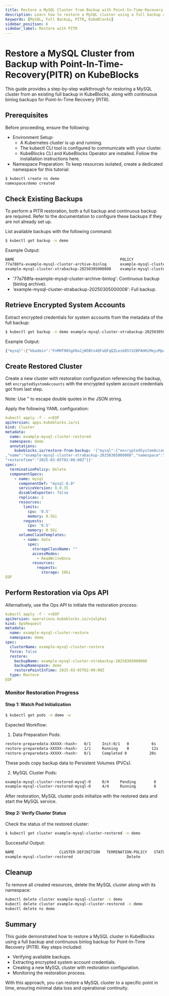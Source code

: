 ```yaml
---
title: Restore a MySQL Cluster from Backup with Point-In-Time-Recovery(PITR) on KubeBlocks
description: Learn how to restore a MySQL cluster using a full backup and continuous binlog backup for Point-In-Time Recovery (PITR) on KubeBlocks.
keywords: [MySQL, Full Backup, PITR, KubeBlocks]
sidebar_position: 6
sidebar_label: Restore with PITR
---
```



# Restore a MySQL Cluster from Backup with Point-In-Time-Recovery(PITR) on KubeBlocks

This guide provides a step-by-step walkthrough for restoring a MySQL cluster from an existing full backup in KubeBlocks, along with continuous binlog backups for Point-In-Time Recovery (PITR).

## Prerequisites
Before proceeding, ensure the following:
- Environment Setup:
  - A Kubernetes cluster is up and running.
  - The kubectl CLI tool is configured to communicate with your cluster.
  - KubeBlocks CLI and KubeBlocks Operator are installed. Follow the installation instructions here.
- Namespace Preparation: To keep resources isolated, create a dedicated namespace for this tutorial:

```bash
$ kubectl create ns demo
namespace/demo created
```

## Check Existing Backups
To perform a PITR restoration, both a full backup and continuous backup are required. Refer to the documentation to configure these backups if they are not already set up.

List available backups with the following command:
```bash
$ kubectl get backup -n demo
```

Example Output:
```bash
NAME                                               POLICY                                      METHOD           REPO      STATUS      TOTAL-SIZE   DURATION   DELETION-POLICY   CREATION-TIME          COMPLETION-TIME        EXPIRATION-TIME
77a788fa-example-mysql-cluster-archive-binlog      example-mysql-cluster-mysql-backup-policy   archive-binlog   s3-repo   Running     2110030                 Delete            2025-03-04T02:28:55Z                          2025-04-03T02:28:55Z
example-mysql-cluster-xtrabackup-20250305000008    example-mysql-cluster-mysql-backup-policy   xtrabackup       s3-repo   Completed   3102161      18s        Delete            2025-03-05T00:00:11Z   2025-03-05T00:00:29Z   2025-04-04T00:00:29Z
```
- '77a788fa-example-mysql-cluster-archive-binlog': Continuous backup (binlog archive).
- 'example-mysql-cluster-xtrabackup-20250305000008': Full backup.

<Tabs>

<TabItem value="clusterAPI" label="Use the Cluster API" default>

## Retrieve Encrypted System Accounts
Extract encrypted credentials for system accounts from the metadata of the full backup:

```bash
$ kubectl get backup -n demo example-mysql-cluster-xtrabackup-20250305000008 -o jsonpath='{.metadata.annotations.kubeblocks\.io/encrypted-system-accounts}'
```

Example Output:
```bash
{"mysql":{"kbadmin":"FnMHT00SgXOa1jW5Btn4QFaQFqQZLeskB5tX2BPAHHiMeyzMpo+7nKcSS9w=","kbdataprotection":"Ks7GPfiIhSer82V148uTBnx6EJnZXWm0L0uPY1xHGTbuCrmLOpbGZJtVnSU=","kbmonitoring":"rozLsobWpyoM7vcAEs+KzscWl8JIo5vAmn/Q3RZXBddnXTfC0QHKcE5Ag0g=","kbprobe":"Ty+9FrhwoL29iWQzqSBbRZrt7Kqupe9qkAXyIpaeAZpCLXAJ1rjYTETpdpg=","kbreplicator":"PNBvw1HHWMf1xNkmaoR5pXuhCuADVrKqnV2+UsAvCR0xfopDU/SmGgmSPSg=","proxysql":"XntOn+6PzLC9eDXZFe4RI8kkWQLwXh4pSuRZ7hfasVn/o4ih82JJC6i1yIc=","root":"V3euqbJR8ARzgXhGTFPk4t+Rp8NTyjagb/IETEpYTOL2FScakRM="}}
```

## Create Restored Cluster

Create a new cluster with restoration configuration referencing the backup, set `encryptedSystemAccounts` with the encrypted system account credentials got from last step.

Note: Use \" to escape double quotes in the JSON string.

Apply the following YAML configuration:
```yaml
kubectl apply -f - <<EOF
apiVersion: apps.kubeblocks.io/v1
kind: Cluster
metadata:
  name: example-mysql-cluster-restored
  namespace: demo
  annotations:
    kubeblocks.io/restore-from-backup: '{"mysql":{"encryptedSystemAccounts":"{\"kbadmin\":\"FnMHT00SgXOa1jW5Btn4QFaQFqQZLeskB5tX2BPAHHiMeyzMpo+7nKcSS9w=\",\"kbdataprotection\":\"Ks7GPfiIhSer82V148uTBnx6EJnZXWm0L0uPY1xHGTbuCrmLOpbGZJtVnSU=\",\"kbmonitoring\":\"rozLsobWpyoM7vcAEs+KzscWl8JIo5vAmn/Q3RZXBddnXTfC0QHKcE5Ag0g=\",\"kbprobe\":\"Ty+9FrhwoL29iWQzqSBbRZrt7Kqupe9qkAXyIpaeAZpCLXAJ1rjYTETpdpg=\",\"kbreplicator\":\"PNBvw1HHWMf1xNkmaoR5pXuhCuADVrKqnV2+UsAvCR0xfopDU/SmGgmSPSg=\",\"proxysql\":\"XntOn+6PzLC9eDXZFe4RI8kkWQLwXh4pSuRZ7hfasVn/o4ih82JJC6i1yIc=\",\"root\":\"V3euqbJR8ARzgXhGTFPk4t+Rp8NTyjagb/IETEpYTOL2FScakRM=\"}"
,"name":"example-mysql-cluster-xtrabackup-20250305000008","namespace":"demo","volumeRestorePolicy":"Parallel",
"restoreTime":"2025-03-05T02:00:00Z"}}'
spec:
  terminationPolicy: Delete
  componentSpecs:
    - name: mysql
      componentDef: "mysql-8.0"
      serviceVersion: 8.0.35
      disableExporter: false
      replicas: 2
      resources:
        limits:
          cpu: '0.5'
          memory: 0.5Gi
        requests:
          cpu: '0.5'
          memory: 0.5Gi
      volumeClaimTemplates:
        - name: data
          spec:
            storageClassName: ""
            accessModes:
              - ReadWriteOnce
            resources:
              requests:
                storage: 20Gi
EOF
```

</TabItem>

<TabItem value="opsAPI" label="Use the Ops API">


## Perform Restoration via Ops API

Alternatively, use the Ops API to initiate the restoration process:

```yaml
kubectl apply -f - <<EOF
apiVersion: operations.kubeblocks.io/v1alpha1
kind: OpsRequest
metadata:
  name: example-mysql-cluster-restore
  namespace: demo
spec:
  clusterName: example-mysql-cluster-restore
  force: false
  restore:
    backupName: example-mysql-cluster-xtrabackup-20250305000008
    backupNamespace: demo
    restorePointInTime: 2025-03-05T02:00:00Z
  type: Restore
EOF
```

</TabItem>

</Tabs>


### Monitor Restoration Progress

#### Step 1: Watch Pod Initialization
```bash
$ kubectl get pods -n demo -w
```

Expected Workflow:

1. Data Preparation Pods:
```bash
restore-preparedata-XXXXX-<hash>   0/1     Init:0/1   0          6s
restore-preparedata-XXXXX-<hash>   1/1     Running    0          12s
restore-preparedata-XXXXX-<hash>   0/1     Completed 0          20s
```
These pods copy backup data to Persistent Volumes (PVCs).


2. MySQL Cluster Pods:
```bash
example-mysql-cluster-restored-mysql-0     0/4     Pending        0          0s
example-mysql-cluster-restored-mysql-0     4/4     Running        0          20s
```
After restoration, MySQL cluster pods initialize with the restored data and start the MySQL service.

#### Step 2: Verify Cluster Status
Check the status of the restored cluster:
```bash
$ kubectl get cluster example-mysql-cluster-restored -n demo
```
Successful Output:
```bash
NAME                    CLUSTER-DEFINITION   TERMINATION-POLICY   STATUS    AGE
example-mysql-cluster-restored                        Delete               Running   97s
```

## Cleanup
To remove all created resources, delete the MySQL cluster along with its namespace:

```bash
kubectl delete cluster example-mysql-cluster -n demo
kubectl delete cluster example-mysql-cluster-restored -n demo
kubectl delete ns demo
```

## Summary
This guide demonstrated how to restore a MySQL cluster in KubeBlocks using a full backup and continuous binlog backup for Point-In-Time Recovery (PITR). Key steps included:
- Verifying available backups.
- Extracting encrypted system account credentials.
- Creating a new MySQL cluster with restoration configuration.
- Monitoring the restoration process.

With this approach, you can restore a MySQL cluster to a specific point in time, ensuring minimal data loss and operational continuity.

